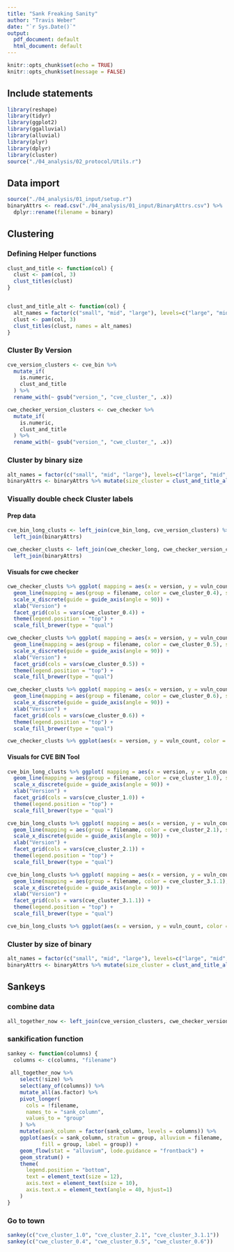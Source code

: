 ```yaml
---
title: "Sank Freaking Sanity"
author: "Travis Weber"
date: "`r Sys.Date()`"
output:
  pdf_document: default
  html_document: default
---
```


```r
knitr::opts_chunk$set(echo = TRUE)
knitr::opts_chunk$set(message = FALSE)
```

## Include statements

```r
library(reshape)
library(tidyr)
library(ggplot2)
library(ggalluvial)
library(alluvial)
library(plyr)
library(dplyr)
library(cluster)
source("./04_analysis/02_protocol/Utils.r")
```

## Data import


```r
source("./04_analysis/01_input/setup.r")
binaryAttrs <- read.csv("./04_analysis/01_input/BinaryAttrs.csv") %>%
  dplyr::rename(filename = binary)
```

## Clustering

### Defining Helper functions
```r
clust_and_title <- function(col) {
  clust <- pam(col, 3)
  clust_titles(clust)
}


clust_and_title_alt <- function(col) {
  alt_names = factor(c("small", "mid", "large"), levels=c("large", "mid", "small"))
  clust <- pam(col, 3)
  clust_titles(clust, names = alt_names)
}
```
### Cluster By Version
```r
cve_version_clusters <- cve_bin %>% 
  mutate_if(
    is.numeric, 
    clust_and_title
  ) %>%
  rename_with(~ gsub("version_", "cve_cluster_", .x))

cwe_checker_version_clusters <- cwe_checker %>% 
  mutate_if(
    is.numeric, 
    clust_and_title
  ) %>%
  rename_with(~ gsub("version_", "cwe_cluster_", .x))
```
### Cluster by binary size
```r
alt_names = factor(c("small", "mid", "large"), levels=c("large", "mid", "small"))
binaryAttrs <- binaryAttrs %>% mutate(size_cluster = clust_and_title_alt(size))
```

### Visually double check Cluster labels

#### Prep data
```r
cve_bin_long_clusts <- left_join(cve_bin_long, cve_version_clusters) %>%
  left_join(binaryAttrs)

cwe_checker_clusts <- left_join(cwe_checker_long, cwe_checker_version_clusters) %>%
  left_join(binaryAttrs)
```

#### Visuals for cwe checker
```r
cwe_checker_clusts %>% ggplot( mapping = aes(x = version, y = vuln_count)) +
  geom_line(mapping = aes(group = filename, color = cwe_cluster_0.4), size = 2, alpha = 0.5) +
  scale_x_discrete(guide = guide_axis(angle = 90)) +
  xlab("Version") +
  facet_grid(cols = vars(cwe_cluster_0.4)) +
  theme(legend.position = "top") +
  scale_fill_brewer(type = "qual")

cwe_checker_clusts %>% ggplot( mapping = aes(x = version, y = vuln_count)) +
  geom_line(mapping = aes(group = filename, color = cwe_cluster_0.5), size = 2, alpha = 0.5) +
  scale_x_discrete(guide = guide_axis(angle = 90)) +
  xlab("Version") +
  facet_grid(cols = vars(cwe_cluster_0.5)) +
  theme(legend.position = "top") +
  scale_fill_brewer(type = "qual")

cwe_checker_clusts %>% ggplot( mapping = aes(x = version, y = vuln_count)) +
  geom_line(mapping = aes(group = filename, color = cwe_cluster_0.6), size = 2, alpha = 0.5) +
  scale_x_discrete(guide = guide_axis(angle = 90)) +
  xlab("Version") +
  facet_grid(cols = vars(cwe_cluster_0.6)) +
  theme(legend.position = "top") +
  scale_fill_brewer(type = "qual")

cwe_checker_clusts %>% ggplot(aes(x = version, y = vuln_count, color = size_cluster)) + geom_line(mapping = aes(group = filename))
```

#### Visuals for CVE BIN Tool
```r
cve_bin_long_clusts %>% ggplot( mapping = aes(x = version, y = vuln_count)) +
  geom_line(mapping = aes(group = filename, color = cve_cluster_1.0), size = 2, alpha = 0.5) +
  scale_x_discrete(guide = guide_axis(angle = 90)) +
  xlab("Version") +
  facet_grid(cols = vars(cve_cluster_1.0)) +
  theme(legend.position = "top") +
  scale_fill_brewer(type = "qual")

cve_bin_long_clusts %>% ggplot( mapping = aes(x = version, y = vuln_count)) +
  geom_line(mapping = aes(group = filename, color = cve_cluster_2.1), size = 2, alpha = 0.5) +
  scale_x_discrete(guide = guide_axis(angle = 90)) +
  xlab("Version") +
  facet_grid(cols = vars(cve_cluster_2.1)) +
  theme(legend.position = "top") +
  scale_fill_brewer(type = "qual")

cve_bin_long_clusts %>% ggplot( mapping = aes(x = version, y = vuln_count)) +
  geom_line(mapping = aes(group = filename, color = cve_cluster_3.1.1), size = 2, alpha = 0.5) +
  scale_x_discrete(guide = guide_axis(angle = 90)) +
  xlab("Version") +
  facet_grid(cols = vars(cve_cluster_3.1.1)) +
  theme(legend.position = "top") +
  scale_fill_brewer(type = "qual")

cve_bin_long_clusts %>% ggplot(aes(x = version, y = vuln_count, color = size_cluster)) + geom_line(mapping = aes(group = filename))
```

### Cluster by size of binary
```r
alt_names = factor(c("small", "mid", "large"), levels=c("large", "mid", "small"))
binaryAttrs <- binaryAttrs %>% mutate(size_cluster = clust_and_title_alt(size))
```

## Sankeys

### combine data
```r
all_together_now <- left_join(cve_version_clusters, cwe_checker_version_clusters) %>% left_join(binaryAttrs)
```

### sankification function
```r
sankey <- function(columns) {
  columns <- c(columns, "filename")
  
 all_together_now %>%
    select(!size) %>%
    select(any_of(columns)) %>%
    mutate_all(as.factor) %>%
    pivot_longer(
      cols = !filename,
      names_to = "sank_column",
      values_to = "group"
    ) %>%
    mutate(sank_column = factor(sank_column, levels = columns)) %>%
    ggplot(aes(x = sank_column, stratum = group, alluvium = filename,
           fill = group, label = group)) +
    geom_flow(stat = "alluvium", lode.guidance = "frontback") +
    geom_stratum() +
    theme(
      legend.position = "bottom",
      text = element_text(size = 12),
      axis.text = element_text(size = 10),
      axis.text.x = element_text(angle = 40, hjust=1)
    )
}
```

### Go to town
```r
sankey(c("cve_cluster_1.0", "cve_cluster_2.1", "cve_cluster_3.1.1"))
sankey(c("cwe_cluster_0.4", "cwe_cluster_0.5", "cwe_cluster_0.6"))
```
